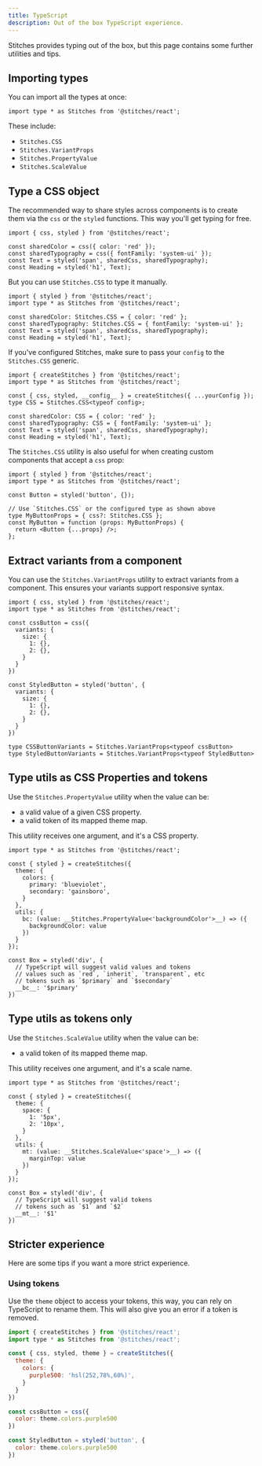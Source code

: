 ```yaml
---
title: TypeScript
description: Out of the box TypeScript experience.
---
```


Stitches provides typing out of the box, but this page contains some further utilities and tips.

## Importing types

You can import all the types at once:

```tsx
import type * as Stitches from '@stitches/react';
```

These include:

- `Stitches.CSS`
- `Stitches.VariantProps`
- `Stitches.PropertyValue`
- `Stitches.ScaleValue`

## Type a CSS object

The recommended way to share styles across components is to create them via the `css` or the `styled` functions. This way you'll get typing for free.

```tsx
import { css, styled } from '@stitches/react';

const sharedColor = css({ color: 'red' });
const sharedTypography = css({ fontFamily: 'system-ui' });
const Text = styled('span', sharedCss, sharedTypography);
const Heading = styled('h1', Text);
```

But you can use `Stitches.CSS` to type it manually.

```tsx
import { styled } from '@stitches/react';
import type * as Stitches from '@stitches/react';

const sharedColor: Stitches.CSS = { color: 'red' };
const sharedTypography: Stitches.CSS = { fontFamily: 'system-ui' };
const Text = styled('span', sharedCss, sharedTypography);
const Heading = styled('h1', Text);
```

If you've configured Stitches, make sure to pass your `config` to the `Stitches.CSS` generic.

```tsx
import { createStitches } from '@stitches/react';
import type * as Stitches from '@stitches/react';

const { css, styled, __config__ } = createStitches({ ...yourConfig });
type CSS = Stitches.CSS<typeof config>;

const sharedColor: CSS = { color: 'red' };
const sharedTypography: CSS = { fontFamily: 'system-ui' };
const Text = styled('span', sharedCss, sharedTypography);
const Heading = styled('h1', Text);
```

The `Stitches.CSS` utility is also useful for when creating custom components that accept a `css` prop:

```tsx
import { styled } from '@stitches/react';
import type * as Stitches from '@stitches/react';

const Button = styled('button', {});

// Use `Stitches.CSS` or the configured type as shown above
type MyButtonProps = { css?: Stitches.CSS };
const MyButton = function (props: MyButtonProps) {
  return <Button {...props} />;
};
```

## Extract variants from a component

You can use the `Stitches.VariantProps` utility to extract variants from a component. This ensures your variants support responsive syntax.

```tsx
import { css, styled } from '@stitches/react';
import type * as Stitches from '@stitches/react';

const cssButton = css({
  variants: {
    size: {
      1: {},
      2: {},
    }
  }
})

const StyledButton = styled('button', {
  variants: {
    size: {
      1: {},
      2: {},
    }
  }
})

type CSSButtonVariants = Stitches.VariantProps<typeof cssButton>
type StyledButtonVariants = Stitches.VariantProps<typeof StyledButton>
```

## Type utils as CSS Properties and tokens

Use the `Stitches.PropertyValue` utility when the value can be:

- a valid value of a given CSS property.
- a valid token of its mapped theme map.

This utility receives one argument, and it's a CSS property.

```tsx
import type * as Stitches from '@stitches/react';

const { styled } = createStitches({
  theme: {
    colors: {
      primary: 'blueviolet',
      secondary: 'gainsboro',
    }
  },
  utils: {
    bc: (value: __Stitches.PropertyValue<'backgroundColor'>__) => ({
      backgroundColor: value
    })
  }
});

const Box = styled('div', {
  // TypeScript will suggest valid values and tokens
  // values such as `red`, `inherit`, `transparent`, etc
  // tokens such as `$primary` and `$secondary`
  __bc__: '$primary'
})
```

## Type utils as tokens only

Use the `Stitches.ScaleValue` utility when the value can be:

- a valid token of its mapped theme map.

This utility receives one argument, and it's a scale name.

```tsx
import type * as Stitches from '@stitches/react';

const { styled } = createStitches({
  theme: {
    space: {
      1: '5px',
      2: '10px',
    }
  },
  utils: {
    mt: (value: __Stitches.ScaleValue<'space'>__) => ({
      marginTop: value
    })
  }
});

const Box = styled('div', {
  // TypeScript will suggest valid tokens
  // tokens such as `$1` and `$2`
  __mt__: '$1'
})
```

## Stricter experience

Here are some tips if you want a more strict experience.

### Using tokens

Use the `theme` object to access your tokens, this way, you can rely on TypeScript to rename them. This will also give you an error if a token is removed.

```jsx
import { createStitches } from '@stitches/react';
import type * as Stitches from '@stitches/react';

const { css, styled, theme } = createStitches({
  theme: {
    colors: {
      purple500: 'hsl(252,78%,60%)',
    }
  }
})

const cssButton = css({
  color: theme.colors.purple500
})

const StyledButton = styled('button', {
  color: theme.colors.purple500
})
```

